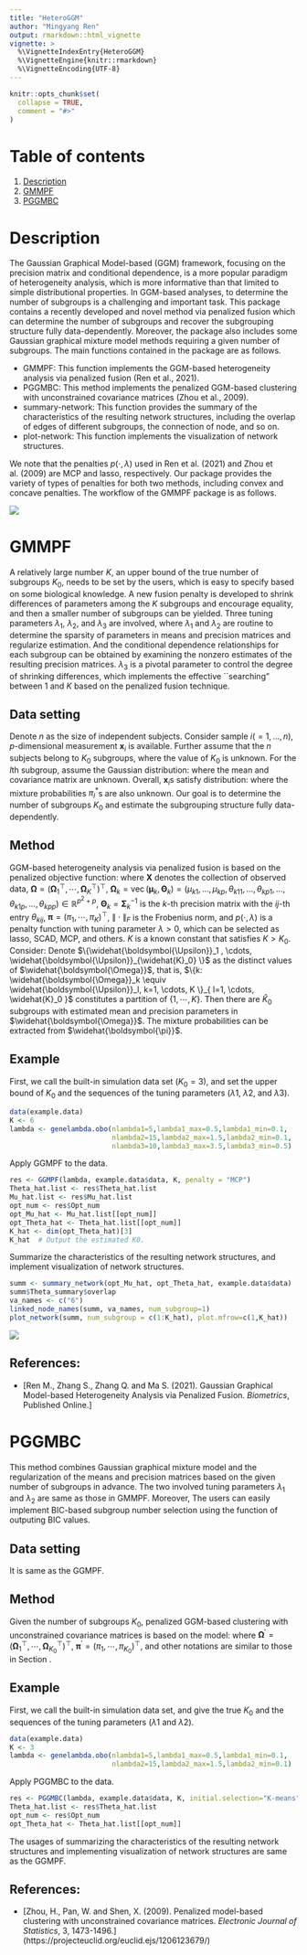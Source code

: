 ---
title: "HeteroGGM"
author: "Mingyang Ren"
output: rmarkdown::html_vignette
vignette: >
  %\VignetteIndexEntry{HeteroGGM}
  %\VignetteEngine{knitr::rmarkdown}
  %\VignetteEncoding{UTF-8}
---

```{r, include = FALSE}
knitr::opts_chunk$set(
  collapse = TRUE,
  comment = "#>"
)
```

# Table of contents
1. [Description](#description)
2. [GMMPF](#GMMPF)
3. [PGGMBC](#PGGMBC)



# Description
The Gaussian Graphical Model-based (GGM) framework, focusing on the precision matrix and conditional dependence, is a more popular paradigm of heterogeneity analysis, which is more informative than that limited to simple distributional properties. In GGM-based analyses, to determine the number of subgroups is a challenging and important task. This package contains a recently developed and novel method via penalized fusion which can determine the number of subgroups and recover the subgrouping structure fully data-dependently. Moreover, the package also includes some Gaussian graphical mixture model methods requiring a given number of subgroups. The main functions contained in the package are as follows.

* GMMPF: This function implements the GGM-based heterogeneity analysis via penalized fusion (Ren et al., 2021).
* PGGMBC: This method implements the penalized GGM-based clustering with unconstrained covariance matrices (Zhou et al., 2009).
* summary-network: This function provides the summary of the characteristics of the resulting network structures, including the overlap of edges of different subgroups, the connection of node, and so on.
* plot-network: This function implements the visualization of network structures.

We note that the penalties $p(\cdot, \lambda)$ used in Ren et al. (2021) and Zhou et al. (2009) are MCP and lasso, respectively. Our package provides the variety of types of penalties for both two methods, including convex and concave penalties. The workflow of the GMMPF package is as follows.


![](workflow.png)



# GMMPF

A relatively large number $K$, an upper bound of the true number of subgroups $K_0$, needs to be set by the users, which is easy to specify based on some biological knowledge. A new fusion penalty is developed to shrink differences of parameters among the $K$ subgroups and encourage equality, and then a smaller number of subgroups can be yielded. Three tuning parameters $\lambda_1$, $\lambda_2$, and $\lambda_3$ are involved, where $\lambda_1$ and $\lambda_2$ are routine to determine the sparsity of parameters in means and precision matrices and regularize estimation. And the conditional dependence relationships for each subgroup can be obtained by examining the nonzero estimates of the resulting precision matrices. $\lambda_3$ is a pivotal parameter to control the degree of shrinking differences, which implements the effective ``searching" between 1 and $K$ based on the penalized fusion technique.

## Data setting

Denote $n$ as the size of independent subjects. Consider sample $i(=1,\ldots, n)$, $p$-dimensional measurement $\boldsymbol{x}_i$ is available. Further assume that the $n$ subjects belong to $K_0$ subgroups, where the value of $K_0$ is unknown. For the $l$th subgroup, assume the Gaussian distribution:
\begin{equation}\nonumber
f_{l}\left(\boldsymbol{x} ; \boldsymbol{\mu}_{l}^{*}, \mathbf{\Sigma}_{l}^{*}\right)=(2 \pi)^{-p / 2}\left|\boldsymbol{\Sigma}_{l}^{*}\right|^{-1 / 2} \exp \left\{-\frac{1}{2}\left(\boldsymbol{x}-\boldsymbol{\mu}_{l}^{*}\right)^{\top} (\boldsymbol{\Sigma}_{l}^{*})^{-1}\left(\boldsymbol{x}-\boldsymbol{\mu}_{l}^{*}\right)\right\},
\end{equation}
where the mean and covariance matrix are unknown. Overall, $\boldsymbol{x}_i$s satisfy distribution:
\begin{equation}\nonumber
f(\boldsymbol{x}) =\sum_{l=1}^{K_0} \pi_{l}^{*} f_{l}\left(\boldsymbol{x} ; \boldsymbol{\mu}_{l}^{*}, \mathbf{\Sigma}_{l}^{*}\right),
\end{equation}
where the mixture probabilities $\pi_{l}^{*}$s are also unknown. Our goal is to determine the number of subgroups $K_0$ and estimate the subgrouping structure fully data-dependently.

## Method

GGM-based heterogeneity analysis via penalized fusion is based on the penalized objective function:
\begin{equation}\label{obj}
\mathcal{L}(\boldsymbol{\Omega}, \boldsymbol{\pi} | \boldsymbol{X} ):= \frac{1}{n} \sum_{i=1}^{n} \log \left(\sum_{k=1}^{K} \pi_{k} f_{k}\left( \boldsymbol{x}_{i} ; \boldsymbol{\mu}_{k},\boldsymbol{\Theta}_{k}^{-1}\right)\right) - \mathcal{P}(\boldsymbol{\Omega}),
\end{equation}
where $\boldsymbol{X}$ denotes the collection of observed data, $\boldsymbol{\Omega} = (\boldsymbol{\Omega}_1^{\top}, \cdots, \boldsymbol{\Omega}_K^{\top}  )^{\top}$, $\boldsymbol{\Omega}_k=\operatorname{vec}\left(\boldsymbol{\mu}_{k}, \boldsymbol{\Theta}_{k}\right)=\left(\mu_{k 1}, \ldots, \mu_{k p}, \theta_{k 11}, \ldots, \theta_{k p 1}, \ldots, \theta_{k 1 p}, \ldots, \theta_{k p p}\right) \in \mathbb{R}^{p^{2}+p}$, $\boldsymbol{\Theta}_{k}=\boldsymbol{\Sigma}_{k}^{-1}$ is the $k$-th precision matrix with the $ij$-th entry $\theta_{kij}$, $\boldsymbol{\pi} = (\pi_{1}, \cdots, \pi_{K})^{\top}$,
\begin{equation}\label{penalty}
%\begin{aligned}
\mathcal{P}(\boldsymbol{\Omega}) =
%&
\sum_{k=1}^{K} \sum_{j=1}^{p} p(|\mu_{kj}|, \lambda_{1}) + \sum_{k=1}^{K} \sum_{i \neq j}  p(\left|\theta_{k i j}\right|, \lambda_{2})  %\\
%&
+ \sum_{k < k^{\prime}} p \left( \left( \|\boldsymbol{\mu}_{k} - \boldsymbol{\mu}_{k^{\prime}}\|_2^2 + \| \boldsymbol{\Theta}_{k} - \boldsymbol{\Theta}_{k^{\prime}}\|_F^2 \right)^{1/2}, \lambda_{3} \right),
%\end{aligned}
\end{equation}
$\|\cdot\|_F$ is the Frobenius norm, and $p(\cdot, \lambda)$ is a penalty function with tuning parameter $\lambda > 0$, which can be selected as lasso, SCAD, MCP, and others. 
$K$ is a known constant that satisfies $K>K_0$. Consider:
\begin{equation}\nonumber
(\widehat{\boldsymbol{\Omega}}, \widehat{\boldsymbol{\pi}} )=\underset{ \boldsymbol{\Omega}, \boldsymbol{\pi} }{ \mathrm{argmax}} \mathcal{L}(\boldsymbol{\Omega}, \boldsymbol{\pi} | \boldsymbol{X} ).
\end{equation}
Denote $\{\widehat{\boldsymbol{\Upsilon}}_1 , \cdots, \widehat{\boldsymbol{\Upsilon}}_{\widehat{K}_0} \}$ as the distinct values of $\widehat{\boldsymbol{\Omega}}$, that is, $\{k: \widehat{\boldsymbol{\Omega}}_k \equiv \widehat{\boldsymbol{\Upsilon}}_l, k=1, \cdots, K \}_{ l=1, \cdots, \widehat{K}_0 }$ constitutes a partition of $\{1, \cdots, K\}$. Then there are $\widehat{K}_0$ subgroups with estimated mean and precision parameters in $\widehat{\boldsymbol{\Omega}}$. The mixture probabilities can be extracted from $\widehat{\boldsymbol{\pi}}$.

## Example

First, we call the built-in simulation data set ($K_0 = 3$), and set the upper bound of $K_0$ and the sequences of the tuning parameters ($\lambda1$, $\lambda2$, and $\lambda3$).
```{r eval=FALSE}
data(example.data)
K <- 6
lambda <- genelambda.obo(nlambda1=5,lambda1_max=0.5,lambda1_min=0.1,
                         nlambda2=15,lambda2_max=1.5,lambda2_min=0.1,
                         nlambda3=10,lambda3_max=3.5,lambda3_min=0.5)
```

Apply GGMPF to the data.
```{r eval=FALSE}
res <- GGMPF(lambda, example.data$data, K, penalty = "MCP")
Theta_hat.list <- res$Theta_hat.list
Mu_hat.list <- res$Mu_hat.list
opt_num <- res$Opt_num
opt_Mu_hat <- Mu_hat.list[[opt_num]]
opt_Theta_hat <- Theta_hat.list[[opt_num]]
K_hat <- dim(opt_Theta_hat)[3]
K_hat  # Output the estimated K0.
```

Summarize the characteristics of the resulting network structures, and implement visualization of network structures.
```{r eval=FALSE}
summ <- summary_network(opt_Mu_hat, opt_Theta_hat, example.data$data)
summ$Theta_summary$overlap
va_names <- c("6")
linked_node_names(summ, va_names, num_subgroup=1)
plot_network(summ, num_subgroup = c(1:K_hat), plot.mfrow=c(1,K_hat))
```
![](example.png)



## References:

* [Ren M., Zhang S., Zhang Q. and Ma S. (2021). Gaussian Graphical Model-based Heterogeneity Analysis via Penalized Fusion. *Biometrics*, Published Online.]


# PGGMBC

This method combines Gaussian graphical mixture model and the regularization of the means and precision matrices based on the given number of subgroups in advance. The two involved tuning parameters $\lambda_1$ and $\lambda_2$ are same as those in GMMPF. Moreover, The users can easily implement BIC-based subgroup number selection using the function of outputing BIC values.

## Data setting
It is same as the GGMPF.

## Method

Given the number of subgroups $K_0$, penalized GGM-based clustering with unconstrained covariance matrices is based on the model:
\begin{equation}\nonumber
(\widehat{\boldsymbol{\Omega}}^{\prime}, \widehat{\boldsymbol{\pi}}^{\prime} ) = \underset{ \boldsymbol{\Omega}^{\prime}, \boldsymbol{\pi}^{\prime} }{ \mathrm{argmax}} \ \frac{1}{n} \sum_{i=1}^{n} \log \left(\sum_{k=1}^{K_0} \pi_{k} f_{k}\left( \boldsymbol{x}_{i} ; \boldsymbol{\mu}_{k},\boldsymbol{\Theta}_{k}^{-1}\right)\right) - \sum_{k=1}^{K_0} \sum_{j=1}^{p} p(|\mu_{kj}|, \lambda_{1}) - \sum_{k=1}^{K_0} \sum_{i \neq j}  p(\left|\theta_{k i j}\right|, \lambda_{2}),
\end{equation}
where $\boldsymbol{\Omega}^{\prime} = (\boldsymbol{\Omega}_1^{\top}, \cdots, \boldsymbol{\Omega}_{K_0}^{\top}  )^{\top}$, $\boldsymbol{\pi}^{\prime} = (\pi_{1}, \cdots, \pi_{K_0})^{\top}$, and other notations are similar to those in Section \ref{method-1}.


## Example

First, we call the built-in simulation data set, and give the true $K_0$ and the sequences of the tuning parameters ($\lambda1$ and $\lambda2$).
```{r eval=FALSE}
data(example.data)
K <- 3
lambda <- genelambda.obo(nlambda1=5,lambda1_max=0.5,lambda1_min=0.1,
                         nlambda2=15,lambda2_max=1.5,lambda2_min=0.1)
```

Apply PGGMBC to the data.
```{r eval=FALSE}
res <- PGGMBC(lambda, example.data$data, K, initial.selection="K-means")
Theta_hat.list <- res$Theta_hat.list
opt_num <- res$Opt_num
opt_Theta_hat <- Theta_hat.list[[opt_num]]
```

The usages of summarizing the characteristics of the resulting network structures and implementing visualization of network structures are same as the GGMPF.


## References:

* [Zhou, H., Pan, W. and Shen, X. (2009). Penalized model-based clustering with unconstrained covariance matrices. *Electronic Journal of Statistics*, 3, 1473-1496.]
(https://projecteuclid.org/euclid.ejs/1206123679/)


